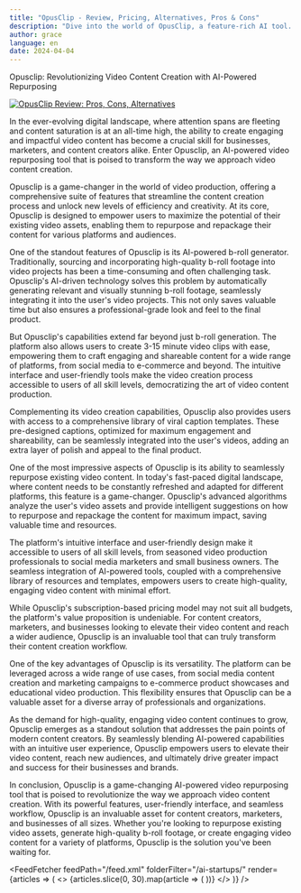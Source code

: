 ```yaml
---
title: "OpusClip - Review, Pricing, Alternatives, Pros & Cons"
description: "Dive into the world of OpusClip, a feature-rich AI tool. Learn about its features, pricing, and how it's making an impact. Don't miss out!"
author: grace
language: en
date: 2024-04-04
---
```

        
Opusclip: Revolutionizing Video Content Creation with AI-Powered Repurposing


<BlogHeader />


[![OpusClip Review: Pros, Cons, Alternatives](/ai-startups/opusclip.png)](https://www.opus.pro/)



In the ever-evolving digital landscape, where attention spans are fleeting and content saturation is at an all-time high, the ability to create engaging and impactful video content has become a crucial skill for businesses, marketers, and content creators alike. Enter Opusclip, an AI-powered video repurposing tool that is poised to transform the way we approach video content creation.

Opusclip is a game-changer in the world of video production, offering a comprehensive suite of features that streamline the content creation process and unlock new levels of efficiency and creativity. At its core, Opusclip is designed to empower users to maximize the potential of their existing video assets, enabling them to repurpose and repackage their content for various platforms and audiences.

One of the standout features of Opusclip is its AI-powered b-roll generator. Traditionally, sourcing and incorporating high-quality b-roll footage into video projects has been a time-consuming and often challenging task. Opusclip's AI-driven technology solves this problem by automatically generating relevant and visually stunning b-roll footage, seamlessly integrating it into the user's video projects. This not only saves valuable time but also ensures a professional-grade look and feel to the final product.

But Opusclip's capabilities extend far beyond just b-roll generation. The platform also allows users to create 3-15 minute video clips with ease, empowering them to craft engaging and shareable content for a wide range of platforms, from social media to e-commerce and beyond. The intuitive interface and user-friendly tools make the video creation process accessible to users of all skill levels, democratizing the art of video content production.

Complementing its video creation capabilities, Opusclip also provides users with access to a comprehensive library of viral caption templates. These pre-designed captions, optimized for maximum engagement and shareability, can be seamlessly integrated into the user's videos, adding an extra layer of polish and appeal to the final product.

One of the most impressive aspects of Opusclip is its ability to seamlessly repurpose existing video content. In today's fast-paced digital landscape, where content needs to be constantly refreshed and adapted for different platforms, this feature is a game-changer. Opusclip's advanced algorithms analyze the user's video assets and provide intelligent suggestions on how to repurpose and repackage the content for maximum impact, saving valuable time and resources.

The platform's intuitive interface and user-friendly design make it accessible to users of all skill levels, from seasoned video production professionals to social media marketers and small business owners. The seamless integration of AI-powered tools, coupled with a comprehensive library of resources and templates, empowers users to create high-quality, engaging video content with minimal effort.

While Opusclip's subscription-based pricing model may not suit all budgets, the platform's value proposition is undeniable. For content creators, marketers, and businesses looking to elevate their video content and reach a wider audience, Opusclip is an invaluable tool that can truly transform their content creation workflow.

One of the key advantages of Opusclip is its versatility. The platform can be leveraged across a wide range of use cases, from social media content creation and marketing campaigns to e-commerce product showcases and educational video production. This flexibility ensures that Opusclip can be a valuable asset for a diverse array of professionals and organizations.

As the demand for high-quality, engaging video content continues to grow, Opusclip emerges as a standout solution that addresses the pain points of modern content creators. By seamlessly blending AI-powered capabilities with an intuitive user experience, Opusclip empowers users to elevate their video content, reach new audiences, and ultimately drive greater impact and success for their businesses and brands.

In conclusion, Opusclip is a game-changing AI-powered video repurposing tool that is poised to revolutionize the way we approach video content creation. With its powerful features, user-friendly interface, and seamless workflow, Opusclip is an invaluable asset for content creators, marketers, and businesses of all sizes. Whether you're looking to repurpose existing video assets, generate high-quality b-roll footage, or create engaging video content for a variety of platforms, Opusclip is the solution you've been waiting for.


<AdComponent />


<FeedFetcher feedPath="/feed.xml" folderFilter="/ai-startups/" render={articles => (
    <>
        <Cards>
            {articles.slice(0, 30).map(article => (
                <Card key={article.link} title={article.title} href={article.link} />
            ))}
        </Cards>
    </>
)} />

